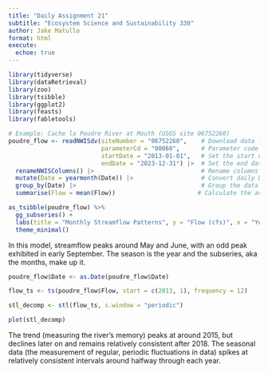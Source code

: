 ```yaml
---
title: "Daily Assignment 21"
subtitle: "Ecosystem Science and Sustainability 330"
author: Jake Matullo
format: html
execute:
  echoe: true
---
```

```r
library(tidyverse)
library(dataRetrieval)
library(zoo)
library(tsibble)
library(ggplot2)
library(feasts)
library(fabletools)
```

```r
# Example: Cache la Poudre River at Mouth (USGS site 06752260)
poudre_flow <- readNWISdv(siteNumber = "06752260",    # Download data from USGS for site 06752260
                          parameterCd = "00060",      # Parameter code 00060 = discharge in cfs)
                          startDate = "2013-01-01",   # Set the start date
                          endDate = "2023-12-31") |>  # Set the end date
  renameNWISColumns() |>                              # Rename columns to standard names (e.g., "Flow", "Date")
  mutate(Date = yearmonth(Date)) |>                   # Convert daily Date values into a year-month format (e.g., "2023 Jan")
  group_by(Date) |>                                   # Group the data by the new monthly Date
  summarise(Flow = mean(Flow))                       # Calculate the average daily flow for each month
```

```r
as_tsibble(poudre_flow) %>%
  gg_subseries() + 
  labs(title = "Monthly Streamflow Patterns", y = "Flow (cfs)", x = "Year") + 
  theme_minimal()
```
In this model, streamflow peaks around May and June, with an odd peak exhibited in early September. The season is the year and the subseries, aka the months, make up it.

```r
poudre_flow$Date <- as.Date(poudre_flow$Date)
```

```r
flow_ts <- ts(poudre_flow$Flow, start = c(2013, 1), frequency = 12)
```

```r
stl_decomp <- stl(flow_ts, s.window = "periodic")
```

```r
plot(stl_decomp)
```
The trend (measuring the river's memory) peaks at around 2015, but declines later on and remains relatively consistent after 2018. The seasonal data (the measurement of regular, periodic fluctuations in data) spikes at relatively consistent intervals around halfway through each year.